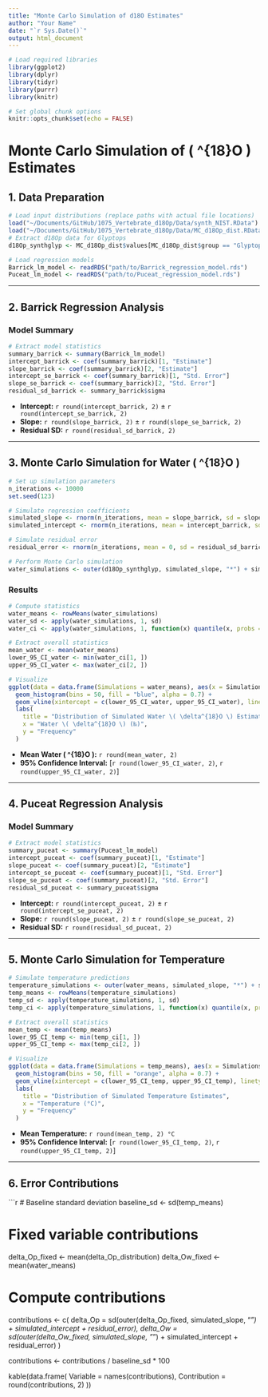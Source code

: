 ```yaml
---
title: "Monte Carlo Simulation of d18O Estimates"
author: "Your Name"
date: "`r Sys.Date()`"
output: html_document
---
```


```r
# Load required libraries
library(ggplot2)
library(dplyr)
library(tidyr)
library(purrr)
library(knitr)

# Set global chunk options
knitr::opts_chunk$set(echo = FALSE)
```

# Monte Carlo Simulation of \( \delta^{18}O \) Estimates

## 1. Data Preparation

```r
# Load input distributions (replace paths with actual file locations)
load("~/Documents/GitHub/1075_Vertebrate_d18Op/Data/synth_NIST.RData")
load("~/Documents/GitHub/1075_Vertebrate_d18Op/Data/MC_d18Op_dist.RData")
# Extract d18Op data for Glyptops
d18Op_synthglyp <- MC_d18Op_dist$values[MC_d18Op_dist$group == "Glyptops"]

# Load regression models
Barrick_lm_model <- readRDS("path/to/Barrick_regression_model.rds")
Puceat_lm_model <- readRDS("path/to/Puceat_regression_model.rds")
```

---

## 2. Barrick Regression Analysis

### Model Summary

```r
# Extract model statistics
summary_barrick <- summary(Barrick_lm_model)
intercept_barrick <- coef(summary_barrick)[1, "Estimate"]
slope_barrick <- coef(summary_barrick)[2, "Estimate"]
intercept_se_barrick <- coef(summary_barrick)[1, "Std. Error"]
slope_se_barrick <- coef(summary_barrick)[2, "Std. Error"]
residual_sd_barrick <- summary_barrick$sigma
```

- **Intercept:** `r round(intercept_barrick, 2)` ± `r round(intercept_se_barrick, 2)`
- **Slope:** `r round(slope_barrick, 2)` ± `r round(slope_se_barrick, 2)`
- **Residual SD:** `r round(residual_sd_barrick, 2)`

---

## 3. Monte Carlo Simulation for Water \( \delta^{18}O \)

```r
# Set up simulation parameters
n_iterations <- 10000
set.seed(123)

# Simulate regression coefficients
simulated_slope <- rnorm(n_iterations, mean = slope_barrick, sd = slope_se_barrick)
simulated_intercept <- rnorm(n_iterations, mean = intercept_barrick, sd = intercept_se_barrick)

# Simulate residual error
residual_error <- rnorm(n_iterations, mean = 0, sd = residual_sd_barrick)

# Perform Monte Carlo simulation
water_simulations <- outer(d18Op_synthglyp, simulated_slope, "*") + simulated_intercept + residual_error
```

### Results

```r
# Compute statistics
water_means <- rowMeans(water_simulations)
water_sd <- apply(water_simulations, 1, sd)
water_ci <- apply(water_simulations, 1, function(x) quantile(x, probs = c(0.025, 0.975)))

# Extract overall statistics
mean_water <- mean(water_means)
lower_95_CI_water <- min(water_ci[1, ])
upper_95_CI_water <- max(water_ci[2, ])

# Visualize
ggplot(data = data.frame(Simulations = water_means), aes(x = Simulations)) +
  geom_histogram(bins = 50, fill = "blue", alpha = 0.7) +
  geom_vline(xintercept = c(lower_95_CI_water, upper_95_CI_water), linetype = "dashed", color = "red") +
  labs(
    title = "Distribution of Simulated Water \( \delta^{18}O \) Estimates",
    x = "Water \( \delta^{18}O \) (‰)",
    y = "Frequency"
  )
```

- **Mean Water \( \delta^{18}O \):** `r round(mean_water, 2)`
- **95% Confidence Interval:** [`r round(lower_95_CI_water, 2)`, `r round(upper_95_CI_water, 2)`]

---

## 4. Puceat Regression Analysis

### Model Summary

```r
# Extract model statistics
summary_puceat <- summary(Puceat_lm_model)
intercept_puceat <- coef(summary_puceat)[1, "Estimate"]
slope_puceat <- coef(summary_puceat)[2, "Estimate"]
intercept_se_puceat <- coef(summary_puceat)[1, "Std. Error"]
slope_se_puceat <- coef(summary_puceat)[2, "Std. Error"]
residual_sd_puceat <- summary_puceat$sigma
```

- **Intercept:** `r round(intercept_puceat, 2)` ± `r round(intercept_se_puceat, 2)`
- **Slope:** `r round(slope_puceat, 2)` ± `r round(slope_se_puceat, 2)`
- **Residual SD:** `r round(residual_sd_puceat, 2)`

---

## 5. Monte Carlo Simulation for Temperature

```r
# Simulate temperature predictions
temperature_simulations <- outer(water_means, simulated_slope, "*") + simulated_intercept + residual_error
temp_means <- rowMeans(temperature_simulations)
temp_sd <- apply(temperature_simulations, 1, sd)
temp_ci <- apply(temperature_simulations, 1, function(x) quantile(x, probs = c(0.025, 0.975)))

# Extract overall statistics
mean_temp <- mean(temp_means)
lower_95_CI_temp <- min(temp_ci[1, ])
upper_95_CI_temp <- max(temp_ci[2, ])

# Visualize
ggplot(data = data.frame(Simulations = temp_means), aes(x = Simulations)) +
  geom_histogram(bins = 50, fill = "orange", alpha = 0.7) +
  geom_vline(xintercept = c(lower_95_CI_temp, upper_95_CI_temp), linetype = "dashed", color = "red") +
  labs(
    title = "Distribution of Simulated Temperature Estimates",
    x = "Temperature (°C)",
    y = "Frequency"
  )
```

- **Mean Temperature:** `r round(mean_temp, 2) °C`
- **95% Confidence Interval:** [`r round(lower_95_CI_temp, 2)`, `r round(upper_95_CI_temp, 2)`]

---

## 6. Error Contributions

```r
# Baseline standard deviation
baseline_sd <- sd(temp_means)

# Fixed variable contributions
delta_Op_fixed <- mean(delta_Op_distribution)
delta_Ow_fixed <- mean(water_means)

# Compute contributions
contributions <- c(
  delta_Op = sd(outer(delta_Op_fixed, simulated_slope, "*") + simulated_intercept + residual_error),
  delta_Ow = sd(outer(delta_Ow_fixed, simulated_slope, "*") + simulated_intercept + residual_error)
)

contributions <- contributions / baseline_sd * 100

kable(data.frame(
  Variable = names(contributions),
  Contribution = round(contributions, 2)
))
